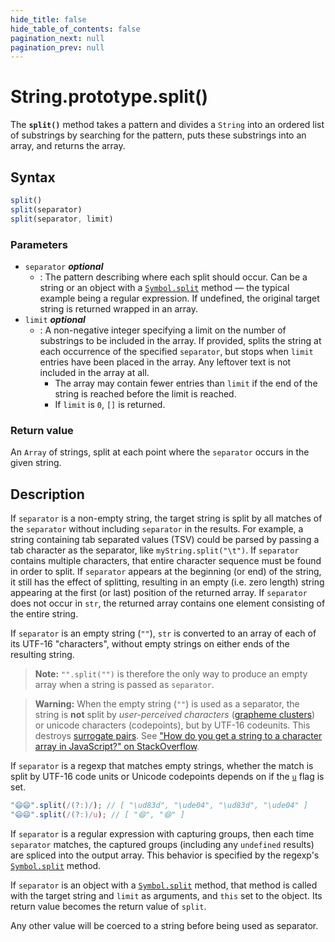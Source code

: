 ```yaml
---
hide_title: false
hide_table_of_contents: false
pagination_next: null
pagination_prev: null
---
```

# String.prototype.split()

The **`split()`** method takes a pattern and divides a `String` into an ordered list of substrings by searching for the pattern, puts these substrings into an array, and returns the array.

## Syntax

```js
split()
split(separator)
split(separator, limit)
```

### Parameters

- `separator` _**optional**_
  - : The pattern describing where each split should occur. Can be a string or an object with a [`Symbol.split`](../../../globals/Symbol/split.mdx) method — the typical example being a regular expression. If undefined, the original target string is returned wrapped in an array.
- `limit` _**optional**_
  - : A non-negative integer specifying a limit on the number of substrings to be included in the array. If provided, splits the string at each occurrence of the specified `separator`, but stops when `limit` entries have been placed in the array. Any leftover text is not included in the array at all.
    - The array may contain fewer entries than `limit` if the end of the string is reached before the limit is reached.
    - If `limit` is `0`, `[]` is returned.

### Return value

An `Array` of strings, split at each point where the `separator` occurs in the given string.

## Description

If `separator` is a non-empty string, the target string is split by all matches of the `separator` without including `separator` in the results. For example, a string containing tab separated values (TSV) could be parsed by passing a tab character as the separator, like `myString.split("\t")`. If `separator` contains multiple characters, that entire character sequence must be found in order to split. If `separator` appears at the beginning (or end) of the string, it still has the effect of splitting, resulting in an empty (i.e. zero length) string appearing at the first (or last) position of the returned array. If `separator` does not occur in `str`, the returned array contains one element consisting of the entire string.

If `separator` is an empty string (`""`), `str` is converted to an array of each of its UTF-16 "characters", without empty strings on either ends of the resulting string.

> **Note:** `"".split("")` is therefore the only way to produce an empty array when a string is passed as `separator`.

> **Warning:** When the empty string (`""`) is used as a separator, the string is **not** split by _user-perceived characters_ ([grapheme clusters](https://unicode.org/reports/tr29/#Grapheme_Cluster_Boundaries)) or unicode characters (codepoints), but by UTF-16 codeunits. This destroys [surrogate pairs](https://unicode.org/faq/utf_bom.html#utf16-2). See ["How do you get a string to a character array in JavaScript?" on StackOverflow](https://stackoverflow.com/questions/4547609/how-to-get-character-array-from-a-string/34717402#34717402).

If `separator` is a regexp that matches empty strings, whether the match is split by UTF-16 code units or Unicode codepoints depends on if the [`u`](https://developer.mozilla.org/docs/Web/JavaScript/Reference/Global_Objects/RegExp/unicode) flag is set.

```js
"😄😄".split(/(?:)/); // [ "\ud83d", "\ude04", "\ud83d", "\ude04" ]
"😄😄".split(/(?:)/u); // [ "😄", "😄" ]
```

If `separator` is a regular expression with capturing groups, then each time `separator` matches, the captured groups (including any `undefined` results) are spliced into the output array. This behavior is specified by the regexp's [`Symbol.split`](../../../globals/Symbol/split.mdx) method.

If `separator` is an object with a [`Symbol.split`](../../../globals/Symbol/split.mdx) method, that method is called with the target string and `limit` as arguments, and `this` set to the object. Its return value becomes the return value of `split`.

Any other value will be coerced to a string before being used as separator.
